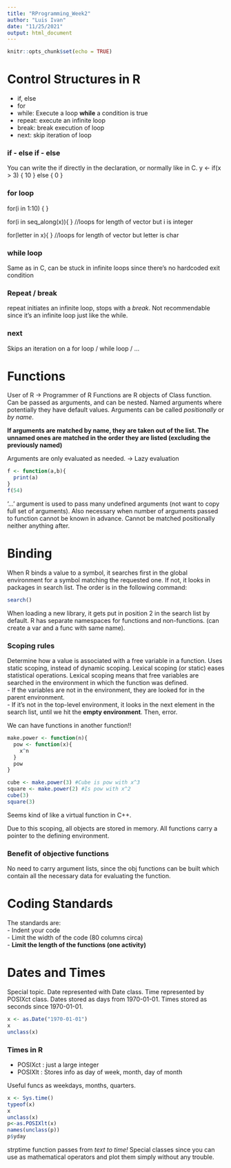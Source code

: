 ```yaml
---
title: "RProgramming_Week2"
author: "Luis Ivan"
date: "11/25/2021"
output: html_document
---
```


```r
knitr::opts_chunk$set(echo = TRUE)
```

# Control Structures in R

- if, else  
- for  
- while: Execute a loop **while** a condition is true  
- repeat: execute an infinite loop  
- break: break execution of loop  
- next: skip iteration of loop

### if - else if - else

You can write the if directly in the declaration, or normally like in C.
y <- if(x > 3) {
	10
 }
else
{
0
}

### for loop

for(i in 1:10)
{
<condition>
}

for(i in seq_along(x)){ } //loops for length of vector but i is integer

for(letter in x){ } //loops for length of vector but letter is char

### while loop

Same as in C, can be stuck in infinite loops since there's no hardcoded exit condition

### Repeat / break

repeat initiates an infinite loop, stops with a *break*. Not recommendable since it's an
infinite loop just like the while.

### next

Skips an iteration on a for loop / while loop / ...

# Functions

User of R -> Programmer of R
Functions are R objects of Class function. Can be passed as arguments, and can be nested.
Named arguments where potentially they have default values.
Arguments can be called *positionally* or *by name*.

**If arguments are matched by name, they are taken out of the list. The unnamed ones
are matched in the order they are listed (excluding the previously named)**

Arguments are only evaluated as needed. -> Lazy evaluation
```r
f <- function(a,b){
  print(a)
}
f(54)
```

'...' argument is used to pass many undefined arguments (not want to copy full
set of arguments). Also necessary when number of arguments passed to function
cannot be known in advance. Cannot be matched positionally neither anything after.

# Binding

When R binds a value to a symbol, it searches first in the global environment for a
symbol matching the requested one. If not, it looks in packages in search list. 
The order is in the following command:

```r
search()
```

When loading a new library, it gets put in position 2 in the search list by default.
R has separate namespaces for functions and non-functions. (can create a var and a func with same name).

### Scoping rules

Determine how a value is associated with a free variable in a function. Uses static scoping, instead of dynamic scoping.
Lexical scoping (or static) eases statistical operations.
Lexical scoping means that free variables are searched in the environment in which the function was defined.  
-  If the variables are not in the environment, they are looked for in the parent environment.  
- If it's not in the top-level environment, it looks in the next element in the search list, until we hit the **empty environment**. Then, error.

We can have functions in another function!! 

```r
make.power <- function(n){
  pow <- function(x){
    x^n
  }
  pow
}

cube <- make.power(3) #Cube is pow with x^3
square <- make.power(2) #Is pow with x^2
cube(3)
square(3)
```

Seems kind of like a virtual function in C++.

Due to this scoping, all objects are stored in memory. All functions carry a pointer to the defining environment.

### Benefit of objective functions

No need to carry argument lists, since the obj functions can be built which contain all the necessary data for evaluating the function.

# Coding Standards

The standards are:  
- Indent your code  
- Limit the width of the code (80 columns circa)  
- **Limit the length of the functions (one activity)**

# Dates and Times

Special topic. Date represented with Date class. Time represented by POSIXct class.
Dates stored as days from 1970-01-01.
Times stored as seconds since 1970-01-01.

```r
x <- as.Date("1970-01-01")
x
unclass(x)
```

### Times in R
- POSIXct : just a large integer  
- POSIXlt : Stores info as day of week, month, day of month  

Useful funcs as weekdays, months, quarters.
```r
x <- Sys.time()
typeof(x)
x
unclass(x)
p<-as.POSIXlt(x)
names(unclass(p))
p$yday
```

strptime function passes from *text to time!*
Special classes since you can use as mathematical operators and plot them simply without any trouble.